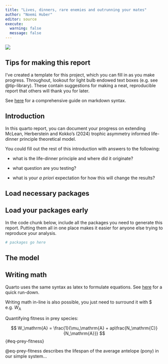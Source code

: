 ```yaml
---
title: "Lives, dinners, rare enemies and outrunning your mates"
author: "Noemi Huber"
editor: source
execute:
  warning: false
  message: false
---
```


![](cheetah_pony.png)

## Tips for making this report

I've created a template for this project, which you can fill in as you make progress. Throughout, lookout for light bulb endowed text boxes (e.g. see @tip-library). These contain suggestions for making a neat, reproducible report that others will thank you for later.

See [here](https://www.markdownguide.org/basic-syntax/) for a comprehensive guide on markdown syntax.

## Introduction

In this quarto report, you can document your progress on extending McLean, Herberstein and Kokko's (2024) trophic asymmetry informed life-dinner principle theoretical model. 

You could fill out the rest of this introduction with answers to the following:

- what is the life-dinner principle and where did it originate? 

- what question are you testing?

- what is your _a priori_ expectation for how this will change the results?

## Load necessary packages

::: {#tip-library .callout-tip}
## Load your packages early

In the code chunk below, include all the packages you need to generate this report. Putting them all in one place makes it easier for anyone else trying to reproduce your analysis.
:::

```r
# packages go here
```

## The model

::: {#tip-math .callout-tip}
## Writing math

Quarto uses the same syntax as latex to formulate equations. See [here](https://qmd4sci.njtierney.com/math.html) for a quick run-down.

Writing math in-line is also possible, you just need to surround it with \$ e.g. $W_\mathrm{A}$
:::

Quantifying fitness in prey species:

$$
W_\mathrm{A} = \frac{1}{\mu_\mathrm{A} + ap\frac{N_\mathrm{C}}{N_\mathrm{A}}}
$$ {#eq-prey-fitness}

@eq-prey-fitness describes the lifespan of the average antelope (pony) in our simple system...



